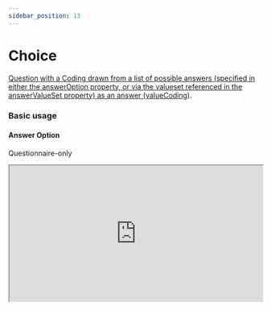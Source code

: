 ```yaml
---
sidebar_position: 13
---
```



# Choice

[Question with a Coding drawn from a list of possible answers (specified in either the answerOption property, or via the valueset referenced in the answerValueSet property) as an answer (valueCoding)](https://hl7.org/fhir/r4/codesystem-item-type.html#item-type-choice).

### Basic usage

#### Answer Option

Questionnaire-only

<IframeContainer storyUrl="https://smartforms.csiro.au/storybook/index.html?path=/story/component-itemtype-choice--choice-answer-option-basic">
  <iframe
    src="https://smartforms.csiro.au/storybook/iframe.html?args=&id=component-itemtype-choice--choice-answer-option-basic"
    width="100%"
    height="270"
  />
</IframeContainer>

With Response

<IframeContainer storyUrl="https://smartforms.csiro.au/storybook/index.html?path=/story/component-itemtype-choice--choice-answer-option-basic-response">
  <iframe
    src="https://smartforms.csiro.au/storybook/iframe.html?args=&id=component-itemtype-choice--choice-answer-option-basic-response"
    width="100%"
    height="270"
  />
</IframeContainer>

:::note

The current answerOption drop-down component doesn't allow the field to be cleared. There are plans to migrate to the same component used for answerValueSet.

:::

#### Answer Value Set

Questionnaire-only

<IframeContainer storyUrl="https://smartforms.csiro.au/storybook/index.html?path=/story/component-itemtype-choice--choice-answer-value-set-basic">
  <iframe
    src="https://smartforms.csiro.au/storybook/iframe.html?args=&id=component-itemtype-choice--choice-answer-value-set-basic"
    width="100%"
    height="270"
  />
</IframeContainer>

With Response

<IframeContainer storyUrl="https://smartforms.csiro.au/storybook/index.html?path=/story/component-itemtype-choice--choice-answer-value-set-basic-response">
  <iframe
    src="https://smartforms.csiro.au/storybook/iframe.html?args=&id=component-itemtype-choice--choice-answer-value-set-basic-response"
    width="100%"
    height="270"
  />
</IframeContainer>

### Advanced usage

#### Answer Option - Calculations

<IframeContainer storyUrl="https://smartforms.csiro.au/storybook/index.html?path=/story/component-itemtype-choice--choice-answer-value-set-basic-response">
  <iframe
    src="https://smartforms.csiro.au/storybook/iframe.html?args=&id=component-itemtype-choice--choice-answer-option-calculation"
    width="100%"
    height="170"
  />
</IframeContainer>

#### Answer Value Set - Calculations

<IframeContainer storyUrl="https://smartforms.csiro.au/storybook/index.html?path=/story/component-itemtype-choice--choice-answer-value-set-calculation">
  <iframe
    src="https://smartforms.csiro.au/storybook/iframe.html?id=component-itemtype-choice--choice-answer-value-set-calculation"
    width="100%"
    height="360"
  />
</IframeContainer>

There are SDC advanced form rendering usages in the SDC [Question Rendering](/docs/sdc/advanced/question) section.

If there are any advanced usage scenarios you'd like to see, feel free to [let us know](https://github.com/aehrc/smart-forms/issues/new).

:::note

The above calculation examples uses **valueCoding.code**[^1] as the FHIRPath expression result.
:::

### SDC Supported extensions

| Code                 | Usage                                                                                                                                                                                                                                                    |
| -------------------- | -------------------------------------------------------------------------------------------------------------------------------------------------------------------------------------------------------------------------------------------------------- |
| variable             | http://hl7.org/fhir/StructureDefinition/variable                                                                                                                                                                                                         |
| answerExpression     | http://hl7.org/fhir/uv/sdc/StructureDefinition/sdc-questionnaire-answerExpression<br/>- Only tested with answerValueSet.                                                                                                                                 |
| initialExpression    | http://hl7.org/fhir/uv/sdc/StructureDefinition/sdc-questionnaire-initialExpression<br/>- InitialExpression should evaluate to a coding value.                                                                                                            |
| calculatedExpression | http://hl7.org/fhir/uv/sdc/StructureDefinition/sdc-questionnaire-calculatedExpression<br/>- CalculatedExpression should evaluate to a coding or valueCoding.code[^1] value.                                                                              |
| enableWhenExpression | http://hl7.org/fhir/uv/sdc/StructureDefinition/sdc-questionnaire-enableWhenExpression                                                                                                                                                                    |
| hidden               | http://hl7.org/fhir/StructureDefinition/questionnaire-hidden                                                                                                                                                                                             |
| itemControl          | http://hl7.org/fhir/StructureDefinition/questionnaire-itemControl<br/>Supports:<br/>- autocomplete<br/>- drop-down<br/>- check-box<br/>- radio-button                                                                                                    |
| choiceOrientation    | http://hl7.org/fhir/StructureDefinition/questionnaire-choiceOrientation<br/>- ChoiceOrientation is only supported on [itemControl](https://hl7.org/fhir/extensions/CodeSystem-questionnaire-item-control.html) "radio-button" and "check-box" extensions |
| required             | item.required                                                                                                                                                                                                                                            |
| repeats              | item.repeats                                                                                                                                                                                                                                             |
| readOnly             | item.readOnly                                                                                                                                                                                                                                            |
| answerOption         | item.answerOption                                                                                                                                                                                                                                        |
| answerValueSet       | item.answerValueSet                                                                                                                                                                                                                                      |
| initial              | item.initial                                                                                                                                                                                                                                             |
| enableWhen           | item.enableWhen                                                                                                                                                                                                                                          |
| enableBehavior       | item.enableBehavior                                                                                                                                                                                                                                      |
| text                 | item.text                                                                                                                                                                                                                                                |

---

[^1]: For calculated expressions, `valueCoding.code` as a fhirpath result is also permitted, as FHIRPath cannot dynamically generated a valueCoding object.

